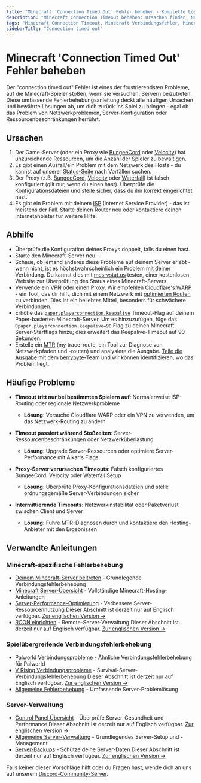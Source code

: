 ```yaml
---
title: "Minecraft 'Connection Timed Out' Fehler beheben - Komplette Lösung"
description: "Minecraft Connection Timeout beheben: Ursachen finden, Netzwerkprobleme lösen, Server-Ressourcen optimieren. Vollständige deutsche Fehlerbehebungsanleitung."
tags: "Minecraft Connection Timeout, Minecraft Verbindungsfehler, Minecraft Fehlerbehebung, Server Timeout, Netzwerkprobleme, Minecraft Lag"
sidebarTitle: "Connection timed out"
---
```


# Minecraft 'Connection Timed Out' Fehler beheben

Der "connection timed out" Fehler ist eines der frustrierendsten Probleme, auf die Minecraft-Spieler stoßen, wenn sie versuchen, Servern beizutreten. Diese umfassende Fehlerbehebungsanleitung deckt alle häufigen Ursachen und bewährte Lösungen ab, um dich zurück ins Spiel zu bringen - egal ob das Problem von Netzwerkproblemen, Server-Konfiguration oder Ressourcenbeschränkungen herrührt.

## Ursachen

1. Der Game-Server (oder ein Proxy wie [BungeeCord](https://www.spigotmc.org/wiki/bungeecord/) oder [Velocity](https://papermc.io/software/velocity)) hat unzureichende
   Ressourcen, um die Anzahl der Spieler zu bewältigen.
2. Es gibt einen Ausfall/ein Problem mit dem Netzwerk des Hosts - du kannst auf unserer
   [Status-Seite](https://status.berrybyte.net/) nach Vorfällen suchen.
3. Der Proxy (z.B. [BungeeCord](https://www.spigotmc.org/wiki/bungeecord/), [Velocity](https://papermc.io/software/velocity) oder [Waterfall](https://papermc.io/software/waterfall)) ist falsch konfiguriert (gilt nur, wenn du
   einen hast). Überprüfe die Konfigurationsdateien und stelle sicher, dass du ihn korrekt eingerichtet hast.
4. Es gibt ein Problem mit deinem
   [ISP](https://en.wikipedia.org/wiki/Internet_service_provider) (Internet Service Provider) - das ist
   meistens der Fall. Starte deinen Router neu oder kontaktiere deinen Internetanbieter für weitere Hilfe.

## Abhilfe

- Überprüfe die Konfiguration deines Proxys doppelt, falls du einen hast.
- Starte den Minecraft-Server neu.
- Schaue, ob jemand anderes diese Probleme auf deinem Server erlebt - wenn nicht, ist es höchstwahrscheinlich ein Problem mit deiner Verbindung. Du kannst dies mit [mcsrvstat.us](https://mcsrvstat.us) testen, einer kostenlosen Website zur Überprüfung des Status eines Minecraft-Servers.
- Verwende ein VPN oder einen Proxy. Wir empfehlen [Cloudflare's WARP](https://1.1.1.1/) - ein Tool, das dir hilft, dich mit einem Netzwerk mit [optimierten Routen](https://www.cloudflare.com/en-gb/learning/network-layer/what-is-routing/) zu verbinden. Dies ist ein beliebtes Mittel, besonders für schwächere Verbindungen.
- Erhöhe das [`paper.playerconnection.keepalive`](https://docs.papermc.io/paper/reference/system-properties#paperplayerconnectionkeepalive)
  Timeout-Flag auf deinem Paper-basierten Minecraft-Server. Um es hinzuzufügen, füge das `-Dpaper.playerconnection.keepalive=90` Flag zu deinen Minecraft-Server-Startflags hinzu; dies erweitert das Keepalive-Timeout auf 90 Sekunden.
- Erstelle ein [MTR](https://www.cloudflare.com/learning/network-layer/what-is-mtr/) (my trace-route, ein Tool zur Diagnose von Netzwerkpfaden und -routen) und analysiere die Ausgabe. [Teile die Ausgabe](https://berrybyte.net/tickets) mit dem [berrybyte](https://berrybyte.net/)-Team und wir können identifizieren, wo das Problem liegt.

## Häufige Probleme

- **Timeout tritt nur bei bestimmten Spielern auf**: Normalerweise ISP-Routing oder regionale Netzwerkprobleme
  - **Lösung**: Versuche Cloudflare WARP oder ein VPN zu verwenden, um das Netzwerk-Routing zu ändern

- **Timeout passiert während Stoßzeiten**: Server-Ressourcenbeschränkungen oder Netzwerküberlastung
  - **Lösung**: Upgrade Server-Ressourcen oder optimiere Server-Performance mit Aikar's Flags

- **Proxy-Server verursachen Timeouts**: Falsch konfiguriertes BungeeCord, Velocity oder Waterfall Setup
  - **Lösung**: Überprüfe Proxy-Konfigurationsdateien und stelle ordnungsgemäße Server-Verbindungen sicher

- **Intermittierende Timeouts**: Netzwerkinstabilität oder Paketverlust zwischen Client und Server
  - **Lösung**: Führe MTR-Diagnosen durch und kontaktiere den Hosting-Anbieter mit den Ergebnissen

## Verwandte Anleitungen

### Minecraft-spezifische Fehlerbehebung
- [Deinem Minecraft-Server beitreten](/de/spiele/minecraft/server-beitreten) - Grundlegende Verbindungsfehlerbehebung
- [Minecraft Server-Übersicht](/de/spiele/minecraft/einfuehrung) - Vollständige Minecraft-Hosting-Anleitungen
- [Server-Performance-Optimierung](/games/minecraft/aikars-flags) - Verbessere Server-Ressourcennutzung <Info>Dieser Abschnitt ist derzeit nur auf Englisch verfügbar. [Zur englischen Version →](/games/minecraft/aikars-flags)</Info>
- [RCON einrichten](/games/minecraft/setting-up-rcon) - Remote-Server-Verwaltung <Info>Dieser Abschnitt ist derzeit nur auf Englisch verfügbar. [Zur englischen Version →](/games/minecraft/setting-up-rcon)</Info>

### Spielübergreifende Verbindungsfehlerbehebung
- [Palworld Verbindungsprobleme](/de/spiele/palworld/server-beitreten) - Ähnliche Verbindungsfehlerbehebung für Palworld
- [V Rising Verbindungsprobleme](/games/vrising/join-server) - Survival-Server-Verbindungsfehlerbehebung <Info>Dieser Abschnitt ist derzeit nur auf Englisch verfügbar. [Zur englischen Version →](/games/vrising/join-server)</Info>
- [Allgemeine Fehlerbehebung](/de/hilfe/troubleshooting) - Umfassende Server-Problemlösung

### Server-Verwaltung
- [Control Panel Übersicht](/panel/overview) - Überprüfe Server-Gesundheit und -Performance <Info>Dieser Abschnitt ist derzeit nur auf Englisch verfügbar. [Zur englischen Version →](/panel/overview)</Info>
- [Allgemeine Server-Verwaltung](/de/schnellstart) - Grundlegendes Server-Setup und -Management
- [Server-Backups](/panel/backups) - Schütze deine Server-Daten <Info>Dieser Abschnitt ist derzeit nur auf Englisch verfügbar. [Zur englischen Version →](/panel/backups)</Info>

Falls keiner dieser Vorschläge hilft oder du Fragen hast, wende dich an uns auf unserem [Discord-Community-Server](https://berrybyte.net/discord).